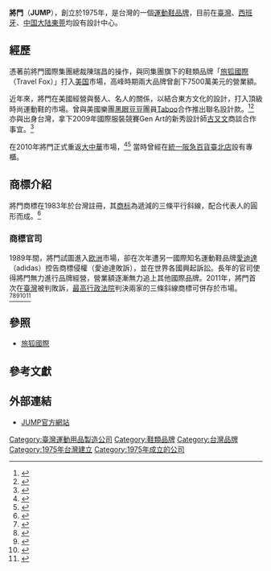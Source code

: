 {{noteTA
|1=zh-cn:新泽西; zh-tw:紐澤西; zh-hk:新澤西;
|2=zh-cn:阿迪达斯;zh-hant:阿迪達斯; zh-tw:愛迪達; zh-hk:Adidas
}}
{{Infobox Company 
| company_name     = 將門
| company_name_en  = JUMP CORP.
| company_logo     = File:JUMP_LOGO.jpg
| company_type     = 
| foundation       = 1975年
| location         = {{USA}}[[新泽西州|新泽西州]]{{tsl|en|North Bergen, New Jersey|北伯根 (紐澤西州)|北伯根}}
| area_served = {{flag|世界}}
| key_people       = 陳瑞文 - 總裁
| industry         = [[運動用品|運動用品]]
| products         = [[運動鞋|運動鞋]]、休閒鞋
| revenue          = 
| operating_income = 
| net_income       = 
| num_employees    = 
| parent           = 
| divisions        = 
| subsid           = 
| homepage         = {{URL|http://www.jumpcorp.com/}}
| footnotes        = 
}}
'''將門'''（'''JUMP'''），創立於1975年，是台灣的一個[[運動鞋|運動鞋]][[品牌|品牌]]，目前在[[臺灣|臺灣]]、[[西班牙|西班牙]]、[[中国大陆|中国大陆]][[东莞市|東莞]]均設有設計中心。

== 經歷 ==
憑著前將門國際集團總裁陳瑞昌的操作，與同集團旗下的鞋類品牌「[[旅狐國際|旅狐國際]]（Travel Fox）」打入[[美国|美国]]市場，高峰時期兩大品牌曾創下7500萬美元的營業額。

近年來，將門在美國經營與藝人、名人的關係，以結合東方文化的設計，打入頂級時尚運動鞋的市場。曾與美國樂團[[黑眼豆豆|黑眼豆豆]]團員[[Taboo_(歌手)|Taboo]]合作推出聯名設計款。<ref>{{cite news |language = zh-tw |author = 顏甫珉 |url = http://udn.com/NEWS/FASHION/FAS1/5274855.shtml |title = 台灣JUMP名人愛 推出Taboo聯名鞋款 |publisher = 《聯合報》 |pages =  |date = 2009-11-27 |accessdate =  |archive-date = 2009-11-29 |archive-url = https://web.archive.org/web/20091129043826/http://udn.com/NEWS/FASHION/FAS1/5274855.shtml |dead-url = no }}</ref><ref>{{cite news |language = zh-tw |author = udn STYLE |url = https://style.udn.com/style/story/8064/965027 |title = 黑眼豆豆也愛台灣品牌！ JUMP衣錦還鄉 |publisher = 聯合新聞網 |pages =  |date = 2010-11-09 |accessdate = 2020-12-13}}</ref> 亦與出身台灣，拿下2009年國際服裝競賽Gen Art的新秀設計師[[古又文|古又文]]商談合作事宜。<ref>{{cite news |language = zh-tw |author = 王瀅娟 |url = https://ent.ltn.com.tw/news/paper/362634 |title = 古又文尬黑眼豆豆  設計搞嘻哈 |publisher = 《自由時報》 |pages =  |date = 2009-12-31 |accessdate = 2020-12-12}}</ref>

在2010年將門正式重返[[大中華|大中華]]市場，<ref>{{cite news |language = zh-tw |author =  |url = http://udn.com/NEWS/MAINLAND/MAI1/5914212.shtml |title = 將門運動鞋 重返大中華 |publisher = 《聯合報》 |pages =  |date = 2010-10-16 |accessdate =  |archive-date = 2010-10-17 |archive-url = https://web.archive.org/web/20101017030151/http://udn.com/NEWS/MAINLAND/MAI1/5914212.shtml |dead-url = no }}</ref><ref>{{cite news |language = zh-tw |author = 韋樞 |url = https://tw.news.yahoo.com/%E5%B0%87%E9%96%80%E9%81%8B%E5%8B%95%E9%9E%8B%E9%87%8D%E8%BF%94%E5%A4%A7%E4%B8%AD%E8%8F%AF.html |title = 將門運動鞋重返大中華 |publisher = 中央通訊社 |pages =  |date = 2010-10-16 |accessdate = 2020-12-13 }}</ref> 當時曾經在[[統一時代百貨台北店|統一阪急百貨臺北店]]設有專櫃。

== 商標介紹 ==
將門商標在1983年於台灣註冊，其[[商标|商标]]為遞減的三條平行斜線，配合代表人的圓形而成。<ref>{{Cite web |url=https://www.thenewslens.com/article/44238 |title=纏鬥30逾年後戰爭再起 將門與愛迪達續為「三斜槓」商標興訟 |author=Shih Yuan |date=2016-07-14 |publisher=關鍵評論網 |language=zh-tw |accessdate=2020-12-13 |quote=他在1982年請文化大學美術系主任及畢業學生一起設計出來的logo，以三條線及一個圓圈代表 |archive-date=2016-08-19 |archive-url=https://web.archive.org/web/20160819011931/http://www.thenewslens.com/article/44238 |dead-url=no }}</ref>

=== 商標官司 ===
1989年間，將門試圖進入[[欧洲|欧洲]]市場，卻在次年遭另一國際知名運動鞋品牌[[愛迪達|愛迪達]]（adidas）控告商標侵權（愛迪達敗訴），並在世界各國興起訴訟。長年的官司使得將門無力進行品牌經營，營業額逐漸無力追上其他國際品牌。2011年，將門首次在[[臺灣|臺灣]]被判敗訴，[[最高行政法院_(中華民國)|最高行政法院]]判決兩家的三條斜線商標可併存於市場。<ref>{{cite news |language = zh-tw |author =  |url = http://udn.com/NEWS/SOCIETY/SOC6/6314502.shtml |title = 阿迪達斯三斜線商標 纏訟首勝 |publisher = 《聯合報》 |pages =  |date = 2011-05-04 |accessdate =  |archive-date = 2015-04-02 |archive-url = https://web.archive.org/web/20150402123744/http://udn.com/NEWS/SOCIETY/SOC6/6314502.shtml |dead-url = no }}</ref><ref>{{Cite journal|author= 呂國禎|author2= |author3= |url= http://www.businessweekly.com.tw/webfineprint.php?id=22065|title= 昔日運動鞋大亨 20億的一堂課|journal= 《商業周刊》|year= 2006|volume= |issue= 952期|pages= |access-date= 2010-06-11|archive-date= 2010-06-14|archive-url= https://web.archive.org/web/20100614081915/http://www.businessweekly.com.tw/webfineprint.php?id=22065|dead-url= no}}</ref><ref>{{cite news |language = zh-tw |author = 劉志原 |url = https://news.ltn.com.tw/news/society/paper/209724 |title = 三斜線商標大戰 將門告贏愛迪達 |publisher = 《自由時報》 |pages =  |date = 2008-05-08 |accessdate = 2020-12-13 |archive-url = https://web.archive.org/web/20160921083905/http://news.ltn.com.tw/news/society/paper/209724 |archive-date = 2016-09-21 |dead-url = no }}</ref><ref>{{cite news |language = zh-tw |author = 楊雅民、吳佩樺、劉志原 |url = https://news.ltn.com.tw/news/society/paper/209725 |title = 將門：原創被拗抄襲 告到底 |publisher = 《自由時報》 |pages =  |date = 2008-05-08 |accessdate =  |archive-url = https://web.archive.org/web/20100512112511/http://www.libertytimes.com.tw/2008/new/may/8/today-so2-2.htm |archive-date = 2010-05-12 |dead-url = no }}</ref><ref>{{cite news |language = zh-tw |author = 黃立偉、張國樑 |url = https://news.pts.org.tw/article/500848 |title = 商標相似度高 將門VS愛迪達纏訟逾30年 |publisher = 公視新聞網 |pages =  |date = 2020-11-20 |accessdate = 2020-12-13 |archive-date = 2020-11-26 |archive-url = https://web.archive.org/web/20201126001052/https://news.pts.org.tw/article/500848 |dead-url = no }}</ref>

== 參照 ==
* [[旅狐國際|旅狐國際]]

== 參考文獻 ==
{{reflist|2}}

== 外部連結 ==
* [http://www.jumpcorp.com/ JUMP官方網站] {{Wayback|url=http://www.jumpcorp.com/ |date=20160129234407 }}{{en}}

{{體育用品品牌}}

[[Category:臺灣運動用品製造公司|Category:臺灣運動用品製造公司]]
[[Category:鞋類品牌|Category:鞋類品牌]]
[[Category:台灣品牌|Category:台灣品牌]]
[[Category:1975年台灣建立|Category:1975年台灣建立]]
[[Category:1975年成立的公司|Category:1975年成立的公司]]